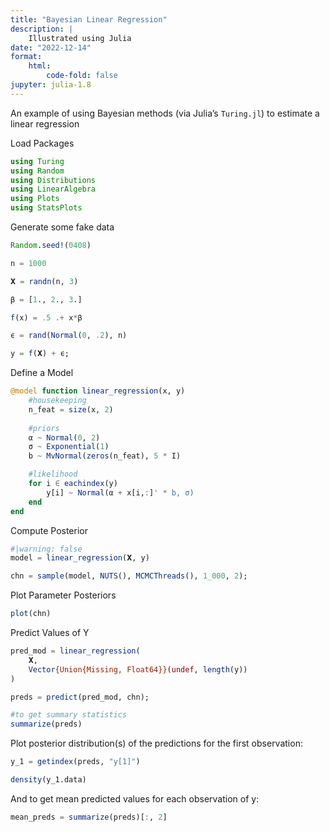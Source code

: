 ```yaml
---
title: "Bayesian Linear Regression"
description: |
    Illustrated using Julia
date: "2022-12-14"
format:
    html:
        code-fold: false
jupyter: julia-1.8
---
```


An example of using Bayesian methods (via Julia's `Turing.jl`) to estimate a linear regression

Load Packages

```julia
using Turing
using Random
using Distributions
using LinearAlgebra
using Plots
using StatsPlots

```

Generate some fake data

```julia
Random.seed!(0408)

n = 1000

𝐗 = randn(n, 3)

β = [1., 2., 3.]

f(x) = .5 .+ x*β

ϵ = rand(Normal(0, .2), n)

y = f(𝐗) + ϵ;

```

Define a Model

```julia
@model function linear_regression(x, y)
    #housekeeping
    n_feat = size(x, 2)
    
    #priors
    α ~ Normal(0, 2)
    σ ~ Exponential(1)
    b ~ MvNormal(zeros(n_feat), 5 * I)

    #likelihood
    for i ∈ eachindex(y)
        y[i] ~ Normal(α + x[i,:]' * b, σ)
    end
end


```

Compute Posterior

```julia
#|warning: false
model = linear_regression(𝐗, y)

chn = sample(model, NUTS(), MCMCThreads(), 1_000, 2);

```

Plot Parameter Posteriors

```julia
plot(chn)
```

Predict Values of Y

```julia
pred_mod = linear_regression(
    𝐗, 
    Vector{Union{Missing, Float64}}(undef, length(y))
)

preds = predict(pred_mod, chn);

#to get summary statistics
summarize(preds)

```

Plot posterior distribution(s) of the predictions for the first observation:

```julia
y_1 = getindex(preds, "y[1]")

density(y_1.data)
```

And to get mean predicted values for each observation of y:

```julia
mean_preds = summarize(preds)[:, 2]
```